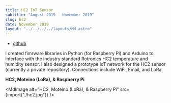 ```yaml
---
title: HC2 IoT Sensor
subtitle: "August 2019 - November 2019"
slug: hc2
date: November 2019
layout: "../../../../layouts/Md.astro"
---
```



- [github](https://github.com/ec965/HC2_arduino_python)

I created fimrware libraries in Python (for Raspberry Pi) and Arduino to
interface with the industry standard Rotronics HC2 temperature and humidity
sensor. I also designed a prototype IoT network for the HC2 sensor (currently a
private repository). Connections include WiFi, Email, and LoRa.

**HC2, Moteino (LoRa), & Raspberry Pi**

<MdImage alt="HC2, Moteino (LoRa), & Raspberry Pi" src={import("./hc2.jpg")} />
